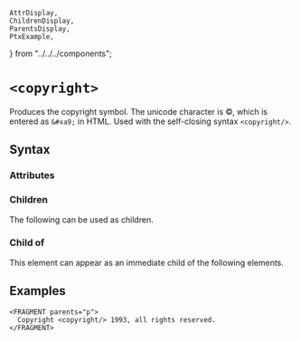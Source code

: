     AttrDisplay,
    ChildrenDisplay,
    ParentsDisplay,
    PtxExample,
} from "../../../components";

# `<copyright>`

Produces the copyright symbol.
The unicode character is &#xa9;, which is entered as `&#xa9;` in HTML.
Used with the self-closing syntax `<copyright/>`.

## Syntax

### Attributes

<AttrDisplay name="copyright" />

### Children

The following can be used as children.

<ChildrenDisplay name="copyright" />

### Child of

This element can appear as an immediate child of the following elements.

<ParentsDisplay name="copyright" />

## Examples
```ptx-eample
<FRAGMENT parents="p">
  Copyright <copyright/> 1993, all rights reserved.
</FRAGMENT>
```
    